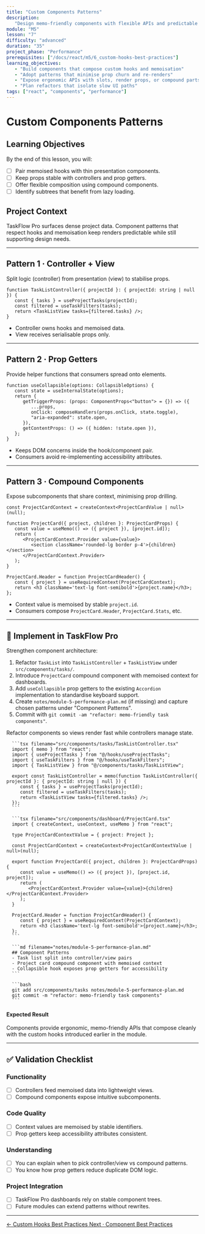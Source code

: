 ```yaml
---
title: "Custom Components Patterns"
description:
   "Design memo-friendly components with flexible APIs and predictable renders."
module: "M5"
lesson: "7"
difficulty: "advanced"
duration: "35"
project_phase: "Performance"
prerequisites: ["/docs/react/m5/6_custom-hooks-best-practices"]
learning_objectives:
   - "Build components that compose custom hooks and memoisation"
   - "Adopt patterns that minimise prop churn and re-renders"
   - "Expose ergonomic APIs with slots, render props, or compound parts"
   - "Plan refactors that isolate slow UI paths"
tags: ["react", "components", "performance"]
---
```



# Custom Components Patterns

## Learning Objectives

By the end of this lesson, you will:

-  [ ] Pair memoised hooks with thin presentation components.
-  [ ] Keep props stable with controllers and prop getters.
-  [ ] Offer flexible composition using compound components.
-  [ ] Identify subtrees that benefit from lazy loading.

## Project Context

TaskFlow Pro surfaces dense project data. Component patterns that respect hooks
and memoisation keep renders predictable while still supporting design needs.

---

## Pattern 1 · Controller + View

Split logic (controller) from presentation (view) to stabilise props.

```tsx
function TaskListController({ projectId }: { projectId: string | null }) {
   const { tasks } = useProjectTasks(projectId);
   const filtered = useTaskFilters(tasks);
   return <TaskListView tasks={filtered.tasks} />;
}
```

-  Controller owns hooks and memoised data.
-  View receives serialisable props only.

---

## Pattern 2 · Prop Getters

Provide helper functions that consumers spread onto elements.

```tsx
function useCollapsible(options: CollapsibleOptions) {
   const state = useInternalState(options);
   return {
      getTriggerProps: (props: ComponentProps<"button"> = {}) => ({
         ...props,
         onClick: composeHandlers(props.onClick, state.toggle),
         "aria-expanded": state.open,
      }),
      getContentProps: () => ({ hidden: !state.open }),
   };
}
```

-  Keeps DOM concerns inside the hook/component pair.
-  Consumers avoid re-implementing accessibility attributes.

---

## Pattern 3 · Compound Components

Expose subcomponents that share context, minimising prop drilling.

```tsx
const ProjectCardContext = createContext<ProjectCardValue | null>(null);

function ProjectCard({ project, children }: ProjectCardProps) {
   const value = useMemo(() => ({ project }), [project.id]);
   return (
      <ProjectCardContext.Provider value={value}>
         <section className='rounded-lg border p-4'>{children}</section>
      </ProjectCardContext.Provider>
   );
}

ProjectCard.Header = function ProjectCardHeader() {
   const { project } = useRequiredContext(ProjectCardContext);
   return <h3 className='text-lg font-semibold'>{project.name}</h3>;
};
```

-  Context value is memoised by stable `project.id`.
-  Consumers compose `ProjectCard.Header`, `ProjectCard.Stats`, etc.

---

## 🔨 Implement in TaskFlow Pro

Strengthen component architecture:

1. Refactor `TaskList` into `TaskListController` + `TaskListView` under
   `src/components/tasks/`.
2. Introduce `ProjectCard` compound component with memoised context for
   dashboards.
3. Add `useCollapsible` prop getters to the existing `Accordion` implementation
   to standardise keyboard support.
4. Create `notes/module-5-performance-plan.md` (if missing) and capture chosen
   patterns under "Component Patterns".
5. Commit with `git commit -am "refactor: memo-friendly task components"`.

<Accordions type='single' className='mt-4'>
   <Accordion title='Solution Walkthrough'>
      <p>Refactor components so views render fast while controllers manage state.</p>

      ```tsx filename="src/components/tasks/TaskListController.tsx"
      import { memo } from "react";
      import { useProjectTasks } from "@/hooks/useProjectTasks";
      import { useTaskFilters } from "@/hooks/useTaskFilters";
      import { TaskListView } from "@/components/tasks/TaskListView";

      export const TaskListController = memo(function TaskListController({ projectId }: { projectId: string | null }) {
         const { tasks } = useProjectTasks(projectId);
         const filtered = useTaskFilters(tasks);
         return <TaskListView tasks={filtered.tasks} />;
      });
      ```

      ```tsx filename="src/components/dashboard/ProjectCard.tsx"
      import { createContext, useContext, useMemo } from "react";

      type ProjectCardContextValue = { project: Project };

      const ProjectCardContext = createContext<ProjectCardContextValue | null>(null);

      export function ProjectCard({ project, children }: ProjectCardProps) {
         const value = useMemo(() => ({ project }), [project.id, project]);
         return (
            <ProjectCardContext.Provider value={value}>{children}</ProjectCardContext.Provider>
         );
      }

      ProjectCard.Header = function ProjectCardHeader() {
         const { project } = useRequiredContext(ProjectCardContext);
         return <h3 className='text-lg font-semibold'>{project.name}</h3>;
      };
      ```

      ```md filename="notes/module-5-performance-plan.md"
      ## Component Patterns
      - Task list split into controller/view pairs
      - Project card compound component with memoised context
      - Collapsible hook exposes prop getters for accessibility
      ```

      ```bash
      git add src/components/tasks notes/module-5-performance-plan.md
      git commit -m "refactor: memo-friendly task components"
      ```

   </Accordion>
</Accordions>

#### Expected Result

Components provide ergonomic, memo-friendly APIs that compose cleanly with the
custom hooks introduced earlier in the module.

---

## ✅ Validation Checklist

### Functionality

-  [ ] Controllers feed memoised data into lightweight views.
-  [ ] Compound components expose intuitive subcomponents.

### Code Quality

-  [ ] Context values are memoised by stable identifiers.
-  [ ] Prop getters keep accessibility attributes consistent.

### Understanding

-  [ ] You can explain when to pick controller/view vs compound patterns.
-  [ ] You know how prop getters reduce duplicate DOM logic.

### Project Integration

-  [ ] TaskFlow Pro dashboards rely on stable component trees.
-  [ ] Future modules can extend patterns without rewrites.

---

<div className='mt-8 flex justify-between'>
   <a
      href='/docs/react/m5/6_custom-hooks-best-practices'
      className='text-sm font-medium text-muted-foreground hover:text-foreground'
   >
      ← Custom Hooks Best Practices
   </a>
   <a
      href='/docs/react/m5/8_component-best-practices'
      className='text-sm font-medium text-primary hover:text-primary/80'
   >
      Next · Component Best Practices
   </a>
</div>

